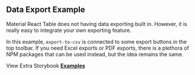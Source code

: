 
<Head>
  <title>Data Export Example - Material React Table Docs</title>
  <meta
    name="description"
    content="An example of how to export data to CSV using Material React Table."
  />
  <meta
    property="og:title"
    content="Data Exporting Material React Table Example"
  />
  <meta
    property="og:description"
    content="Learn how to add data exporting functionality (csv, xls, pdf) to Material React Table."
  />
</Head>

## Data Export Example

Material React Table does not having data exporting built in. However, it is really easy to integrate your own exporting feature.

In this example, `export-to-csv` is connected to some export buttons in the top toolbar. If you need Excel exports or PDF exports, there is a plethora of NPM packages that can be used instead, but the idea remains the same.

<Example />

View Extra Storybook **[Examples](https://www.material-react-table.dev/?path=/story/prop-playground--default)**
